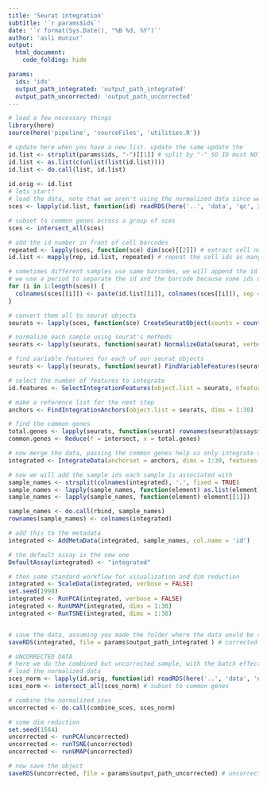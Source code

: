 ```yaml
---
title: 'Seurat integration'
subtitle: '`r params$ids`'
date: '`r format(Sys.Date(), "%B %d, %Y")`'
author: 'asli munzur'
output: 
  html_document:
    code_folding: hide

params:
  ids: 'ids'
  output_path_integrated: 'output_path_integrated'
  output_path_uncorrected: 'output_path_uncorrected' 
---
```


```r
# load a few necessary things 
library(here)
source(here('pipeline', 'sourceFiles', 'utilities.R'))

# update here when you have a new list. update the same update the 
id.list <- strsplit(params$ids, "-")[[1]] # split by "-" SO ID must NOT CONTAIN "-"
id.list <- as.list(c(unlist(list(id.list))))
id.list <- do.call(list, id.list)
  
id.orig <- id.list
# lets start! 
# load the data, note that we aren't using the normalized data since we will use seurat's normalization method 
sces <- lapply(id.list, function(id) readRDS(here('..', 'data', 'qc', id, 'sce_qc.rds')))

# subset to common genes across a group of sces 
sces <- intersect_all(sces)

# add the id number in front of cell barcodes
repeated <- lapply(sces, function(sce) dim(sce)[[2]]) # extract cell numbers from each sce
id.list <- mapply(rep, id.list, repeated) # repeat the cell ids as many times as the cell number 

# sometimes different samples use same barcodes, we will append the id name in front of the barcodes to avoid that 
# we use a period to separate the id and the barcode because some ids use '_' already 
for (i in 1:length(sces)) {
  colnames(sces[[i]]) <- paste(id.list[[i]], colnames(sces[[i]]), sep = '.')
}

# convert them all to seurat objects 
seurats <- lapply(sces, function(sce) CreateSeuratObject(counts = counts(sce), min.cells = 3, min.features = 200)) 

# normalize each sample using seurat's methods
seurats <- lapply(seurats, function(seurat) NormalizeData(seurat, verbose = FALSE))

# find variable features for each of our seurat objects 
seurats <- lapply(seurats, function(seurat) FindVariableFeatures(seurat, selection.method = "vst", nfeatures = 2000))

# select the number of features to integrate 
id.features <- SelectIntegrationFeatures(object.list = seurats, nfeatures = nrow(seurats[[1]]))

# make a reference list for the next step  
anchors <- FindIntegrationAnchors(object.list = seurats, dims = 1:30)

# find the common genes 
total.genes <- lapply(seurats, function(seurat) rownames(seurat@assays$RNA@counts))
common.genes <- Reduce(f = intersect, x = total.genes)

# now merge the data, passing the common genes help us only integrate those and disregard the other genes 
integrated <- IntegrateData(anchorset = anchors, dims = 1:30, features.to.integrate = common.genes)

# now we will add the sample ids each sample is associated with 
sample_names <- strsplit(colnames(integrated), '.', fixed = TRUE)
sample_names <- lapply(sample_names, function(element) as.list(element))
sample_names <- lapply(sample_names, function(element) element[[1]])

sample_names <- do.call(rbind, sample_names)
rownames(sample_names) <- colnames(integrated)

# add this to the metadata 
integrated <- AddMetaData(integrated, sample_names, col.name = 'id')

# the default assay is the new one 
DefaultAssay(integrated) <- "integrated"

# then some standard workflow for visualization and dim reduction 
integrated <- ScaleData(integrated, verbose = FALSE)
set.seed(1998)
integrated <- RunPCA(integrated, verbose = FALSE)
integrated <- RunUMAP(integrated, dims = 1:30)
integrated <- RunTSNE(integrated, dims = 1:30)


# save the data, assuming you made the folder where the data would be saved 
saveRDS(integrated, file = params$output_path_integrated ) # corrected data 

# UNCORRECTED DATA
# here we do the combined but uncorrected sample, with the batch effects
# load the normalized data 
sces_norm <- lapply(id.orig, function(id) readRDS(here('..', 'data', 'normalized', id, 'sce_norm.rds')))
sces_norm <- intersect_all(sces_norm) # subset to common genes 

# combine the normalized sces 
uncorrected <- do.call(combine_sces, sces_norm)

# some dim reduction 
set.seed(1564)
uncorrected <- runPCA(uncorrected)
uncorrected <- runTSNE(uncorrected)
uncorrected <- runUMAP(uncorrected)

# now save the object 
saveRDS(uncorrected, file = params$output_path_uncorrected) # uncorrected data 

```



